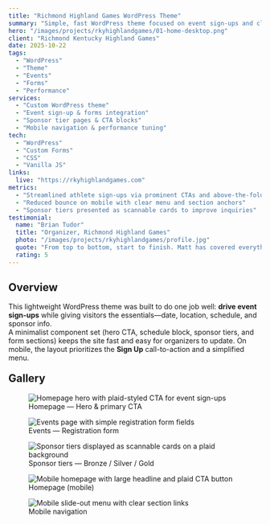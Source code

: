 ```yaml
---
title: "Richmond Highland Games WordPress Theme"
summary: "Simple, fast WordPress theme focused on event sign-ups and clear information for attendees, athletes, and sponsors."
hero: "/images/projects/rkyhighlandgames/01-home-desktop.png"
client: "Richmond Kentucky Highland Games"
date: 2025-10-22
tags:
  - "WordPress"
  - "Theme"
  - "Events"
  - "Forms"
  - "Performance"
services:
  - "Custom WordPress theme"
  - "Event sign-up & forms integration"
  - "Sponsor tier pages & CTA blocks"
  - "Mobile navigation & performance tuning"
tech:
  - "WordPress"
  - "Custom Forms"
  - "CSS"
  - "Vanilla JS"
links:
  live: "https://rkyhighlandgames.com"
metrics:
  - "Streamlined athlete sign-ups via prominent CTAs and above-the-fold forms"
  - "Reduced bounce on mobile with clear menu and section anchors"
  - "Sponsor tiers presented as scannable cards to improve inquiries"
testimonial:
  name: "Brian Tudor"
  title: "Organizer, Richmond Highland Games"
  photo: "/images/projects/rkyhighlandgames/profile.jpg"
  quote: "From top to bottom, start to finish. Matt has covered everything I needed for my website and more! From making it easily accessible for all viewers and readily available for me to gain the information I need. He gave me a website that I could be proud of, that showcased everything I wanted to present as well as well written descriptions of the annual event that I host. Matt has been there every step of the way to ensure all my needs were met, provided constant and quick communication for any changes made and delivered quick assistance with any questions I've had along the way. Highly Recommend!"
  rating: 5
---
```


## Overview

This lightweight WordPress theme was built to do one job well: **drive event sign-ups** while giving visitors the essentials—date, location, schedule, and sponsor info.  
A minimalist component set (hero CTA, schedule block, sponsor tiers, and form sections) keeps the site fast and easy for organizers to update. On mobile, the layout prioritizes the **Sign Up** call-to-action and a simplified menu.

<h2 style="margin-top:20px;">Gallery</h2>
<div class="case-gallery-castle">
  <figure class="tile">
    <img
      src="/images/projects/rkyhighlandgames/01-home-desktop.png"
      alt="Homepage hero with plaid-styled CTA for event sign-ups"
      loading="lazy"
      decoding="async"
      data-full="/images/projects/rkyhighlandgames/01-home-desktop.png"
    />
    <figcaption>Homepage — Hero & primary CTA</figcaption>
  </figure>

  <figure class="tile">
    <img
      src="/images/projects/rkyhighlandgames/02-schedule-desktop.png"
      alt="Events page with simple registration form fields"
      loading="lazy"
      decoding="async"
      data-full="/images/projects/rkyhighlandgames/02-schedule-desktop.png"
    />
    <figcaption>Events — Registration form</figcaption>
  </figure>

  <figure class="tile">
    <img
      src="/images/projects/rkyhighlandgames/04-sponsors-desktop.png"
      alt="Sponsor tiers displayed as scannable cards on a plaid background"
      loading="lazy"
      decoding="async"
      data-full="/images/projects/rkyhighlandgames/04-sponsors-desktop.png"
    />
    <figcaption>Sponsor tiers — Bronze / Silver / Gold</figcaption>
  </figure>

  <figure class="tile">
    <img
      src="/images/projects/rkyhighlandgames/08-home-mobile.png"
      alt="Mobile homepage with large headline and plaid CTA button"
      loading="lazy"
      decoding="async"
      data-full="/images/projects/rkyhighlandgames/08-home-mobile.png"
    />
    <figcaption>Homepage (mobile)</figcaption>
  </figure>

  <figure class="tile">
    <img
      src="/images/projects/rkyhighlandgames/mobile-menu.png"
      alt="Mobile slide-out menu with clear section links"
      loading="lazy"
      decoding="async"
      data-full="/images/projects/rkyhighlandgames/mobile-menu.png"
    />
    <figcaption>Mobile navigation</figcaption>
  </figure>
</div>
